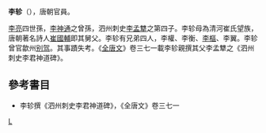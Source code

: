 '''李轸'''（{{bd|?||?|}}），唐朝官員。

[[李亮|李亮]]四世孫，[[李神通|李神通]]之曾孫，泗州刺史[[李孟犨|李孟犨]]之第四子。李轸母為清河崔氏望族，唐朝著名詩人[[崔國輔|崔國輔]]即其舅父。李轸有兄弟四人，李權、李衡、[[李樞|李樞]]、李翼。李轸曾官歙州[[别驾|别驾]]。其事蹟失考。《[[全唐文|全唐文]]》卷三七一載李轸親撰其父李孟犨之《泗州刺史李君神道碑》。

==參考書目==
* 李轸撰《泗州刺史李君神道碑》，《全唐文》卷三七一
[[category:唐朝官員|L]]